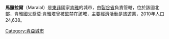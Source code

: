 {{Infobox settlement
|official_name          = 馬臘拉爾
|other_name             =
|native_name            =  Maralal
|settlement_type        = 市镇
|image_skyline          = Maralal.jpg
|image_caption          =
|pushpin_map            = Kenya
|pushpin_map_caption    = 在肯尼亚的位置
|subdivision_type       = 国家
|subdivision_name       = {{flag|Kenya}}
|subdivision_type1      = [[县_(肯尼亚)|县]]
|subdivision_name1      = [[桑布盧郡|桑布盧郡]]
|unit_pref              = Metric 
|area_footnotes         =
|area_total_km2         =
|area_land_km2          = 
|population_as_of       = 1999
|population_footnotes   =
|population_note        =
|population_total       = 16,281
|population_density_km2 =
|timezone               = [[東非時間|EAT]]
|utc_offset             = +3
|coordinates            = {{coord|1|06|N|36|42|E|region:KE|display=inline,title}}
|elevation_footnotes    = 
|elevation_m            = 
|website                = 
}}
'''馬臘拉爾'''（Maralal）是[[東非|東非]]國家[[肯雅|肯雅]]的城市，由[[裂谷省|裂谷省]]負責管轄，位於該國北部，肯雅國父[[喬莫·肯雅塔|喬莫·肯雅塔]]曾被監禁在該城，主要經濟活動是[[旅遊業|旅遊業]]，2010年人口24,638。

{{Authority control}}
{{DEFAULTSORT:Maralal}}
[[Category:肯亞城市|Category:肯亞城市]]
{{Kenya-geo-stub}}